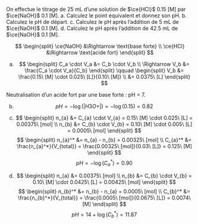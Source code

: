 ::: {.Exercise data-latex=""}

On effectue le titrage de 25 mL d’une solution de $\ce{HCl}$ 0.15 [M] par $\ce{NaOH}$ 0.1 [M].
a. Calculez le point équivalent et donnez son pH.
\vspace{\stretch{1}}
b. Calculez le pH de départ.
\vspace{\stretch{1}}
c. Calculez le pH après l’addition de 5 mL de $\ce{NaOH}$ 0.1 [M].
\vspace{\stretch{1}}
d. Calculez le pH après l’addition de 42.5 mL de $\ce{NaOH}$ 0.1 [M].
\vspace{\stretch{1}}

:::

::: {.Answer data-latex=""}

$$
\begin{split}
\ce{NaOH} &\Rightarrow \text{base forte} \\
\ce{HCl} &\Rightarrow \text{acide fort}
\end{split}
$$

a. $$
\begin{split}
C_a \cdot V_a &= C_b \cdot V_b \\
\Rightarrow V_b &= \frac{C_a \cdot V_a}{C_b}
\end{split}
\qquad
\begin{split}
V_b &= \frac{0.15\ [M] \cdot 0.025\ [L]}{0.10\ [M]} \\
&= 0.0375\ [L]
\end{split}
$$

Neutralisation d'un acide fort par une base forte : pH = 7.

b. $$
pH = - \log(|H3O+|) = - \log(0.15) = 0.82
$$

c. $$
\begin{split}
n_{a} &= C_{a} \cdot V_{a} = 0.15\ [M] \cdot 0.025\ [L] = 0.00375\ [mol] \\
n_{b} &= C_{b} \cdot V_{b} = 0.10\ [M] \cdot 0.005\ [L] = 0.0005\ [mol]
\end{split}
$$
$$
\begin{split}
n_{a}^* &= n_{a} - n_{b} = 0.00325\ [mol] \\
C_{a}^* &= \frac{n_{a}^*}{V_{total}} = \frac{0.00325\ [mol]}{0.03\ [L]} = 0.125\ [M]
\end{split}
$$
$$
pH = - \log(C_{a}^*) = 0.90
$$

d. $$
\begin{split}
n_{a} &= 0.00375\ [mol] \\
n_{b} &= C_{b} \cdot V_{b} = 0.10\ [M] \cdot 0.0425\ [L] = 0.00425\ [mol]
\end{split}
$$
$$
\begin{split}
n_{b}^* &= n_{b} - n_{a} = 0.0005\ [mol] \\
C_{b}^* &= \frac{n_{b}^*}{V_{total}} = \frac{0.0005\ [mol]}{0.0675\ [L]} = 0.0074\ [M]
\end{split}
$$
$$
pH = 14 + \log(C_{b}^*) = 11.87
$$

:::
